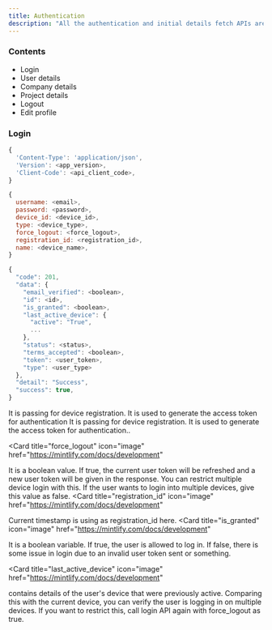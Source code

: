 ```yaml
---
title: Authentication
description: "All the authentication and initial details fetch APIs are included in this section."
---
```



### Contents


- Login
- User details
- Company details
- Project details
- Logout
- Edit profile





### Login



```javascript headers
{
  'Content-Type': 'application/json',
  'Version': <app_version>,
  'Client-Code': <api_client_code>,
}
```
```javascript body [raw]
{
  username: <email>,
  password: <password>,
  device_id: <device_id>,
  type: <device_type>,
  force_logout: <force_logout>,
  registration_id: <registration_id>,
  name: <device_name>,
}
```
```javascript response
{
  "code": 201,
  "data": {
    "email_verified": <boolean>,
    "id": <id>,
    "is_granted": <boolean>,
    "last_active_device": {
      "active": "True",
      ...
    },
    "status": <status>,
    "terms_accepted": <boolean>,
    "token": <user_token>,
    "type": <user_type>
  },
  "detail": "Success",
  "success": true,
}

```



<CardGroup cols={3}>
  <Card
    title="device_id"
    icon="pen-to-square"
    href="https://mintlify.com/docs/quickstart"
  >
It is passing for device registration. It is used to generate the access token for authentication
  </Card>
  <Card
    title="device_name"
    icon="image"
    href="https://mintlify.com/docs/development"
  >
  It is passing for device registration. It is used to generate the access token for authentication.. 
  </Card>

   <Card
    title="force_logout"
    icon="image"
    href="https://mintlify.com/docs/development"
  >
  It is a boolean value. If true, the current user token will be refreshed and a new user token will be given in the response. You can restrict multiple device login with this. If the user wants to login into multiple devices, give this value as false.
  </Card> 
  <Card
    title="registration_id"
    icon="image"
    href="https://mintlify.com/docs/development"
  >
   Current timestamp is using as registration_id here. 
  </Card>
     <Card
    title="is_granted"
    icon="image"
    href="https://mintlify.com/docs/development"
  >
 It is a boolean variable. If true, the user is allowed to log in. If false, there is some issue in login due to an invalid user token sent or something.
  </Card>


   <Card
    title="last_active_device"
    icon="image"
    href="https://mintlify.com/docs/development"
  >
contains details of the user's device that were previously active. Comparing this with the current device, you can verify the user is logging in on multiple devices. If you want to restrict this, call login API again with force_logout as true.
  </Card>


</CardGroup>


